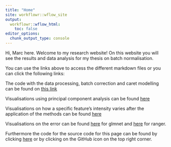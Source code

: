 ```yaml
---
title: "Home"
site: workflowr::wflow_site
output:
  workflowr::wflow_html:
    toc: false
editor_options:
  chunk_output_type: console
---
```


Hi, Marc here. Welcome to my research website! On this website you will see the results and data analysis for my thesis on batch normalisation.

You can use the links above to access the different markdown files or you can click the following links:

The code with the data processing, batch correction and caret modelling can be found on [this link](models.html)

Visualisations using principal component analysis can be found [here](PCAs.html)

Visualisations on how a specific feature's intensity varies after the application of the methods can be found [here](metabolites_visualizations.html)

Visualisations on the error can be found [here](rmse_vis.html) for glmnet and [here](rmse_vis_RF.html) for ranger. 

Furthermore the code for the source code for this page can be found by clicking [here](https://github.com/marcsole96/BN_thesis) or by clicking on the GitHub icon on the top right corner.
